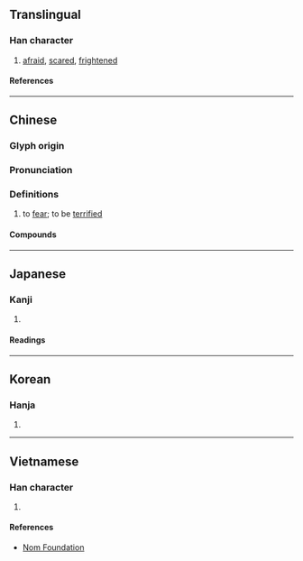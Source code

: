 {{character info}}
==Translingual==

===Han character===
{{Han char|rn=61|rad=心|as=07|sn=10|four=95096|canj=PDL|ids=⿰忄束}}

# [[afraid]], [[scared]], [[frightened]]

====References====
{{Han ref|kx=0387.310|dkj=10672|dj=0720.130|hdz=42303.030|uh=609A}}

----

==Chinese==
{{zh-forms}}

===Glyph origin===
{{Han etym}}

===Pronunciation===
{{zh-pron
|m=sǒng
|c=sung2
|mc=y
|oc=y
|cat=
}}

===Definitions===
{{zh-hanzi}}

# to [[fear]]; to be [[terrified]]

====Compounds====
{{zh-der|悚然心驚|惶悚不安|悚懼|慚悚|慌悚|悚慄|悚悚|悚息|悚然|恐惶悚懼|惶悚|悚惕|毛骨悚然|毛髮悚然|毛開骨悚|震悚}}

----

==Japanese==

===Kanji===
{{ja-kanji|grade=|rs=心07}}

# {{rfdef|ja|sort=心07}}

====Readings====
{{ja-readings
|goon=しゅ
|kanon=しょう
|kun=おそ-れる
}}

----

==Korean==

===Hanja===
{{ko-hanja|송}}

# {{rfdef|ko|sort=心07}}

----

==Vietnamese==

===Han character===
{{vi-readings|rs=心07|reading=tủng}}

# {{rfdef|vi|sort=心07}}

====References====
* [http://nomfoundation.org/common/nom_details.php?codepoint=609a Nom Foundation]